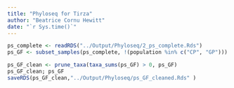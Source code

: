 ```yaml
---
title: "Phyloseq for Tirza"
author: "Beatrice Cornu Hewitt" 
date: "`r Sys.time()`"
---
```


```r
ps_complete <- readRDS("../Output/Phyloseq/2_ps_complete.Rds")
ps_GF <- subset_samples(ps_complete, !(population %in% c("CP", "GP")))

ps_GF_clean <- prune_taxa(taxa_sums(ps_GF) > 0, ps_GF)
ps_GF_clean; ps_GF
saveRDS(ps_GF_clean,"../Output/Phyloseq/ps_GF_cleaned.Rds" )
```

